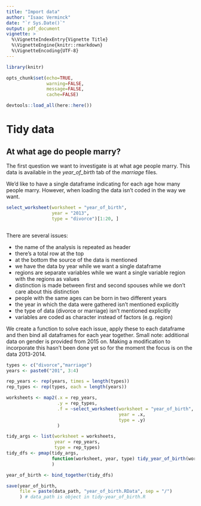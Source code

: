 ```yaml
---
title: "Import data"
author: "Isaac Verminck"
date: "`r Sys.Date()`"
output: pdf_document
vignette: >
  %\VignetteIndexEntry{Vignette Title}
  %\VignetteEngine{knitr::rmarkdown}
  %\VignetteEncoding{UTF-8}
---
```


```r

library(knitr)

opts_chunk$set(echo=TRUE,
               warning=FALSE,
               message=FALSE,
               cache=FALSE)

devtools::load_all(here::here())

```

# Tidy data

## At what age do people marry?

The first question we want to investigate is at what age people marry. This data is available in the *year_of_birth* tab of the *marriage* files.

We'd like to have a single dataframe indicating for each age how many people marry. However, when loading the data isn't coded in the way we want. 

```r

select_worksheet(worksheet = "year_of_birth",
                 year = "2013",
                 type = "divorce")[1:20, ]



```


There are several issues:

* the name of the analysis is repeated as header
* there's a total row at the top
* at the bottom the source of the data is mentioned
* we have the data by year while we want a single dataframe
* regions are separate variables while we want a single variable region with the regions as values
* distinction is made between first and second spouses while we don't care about this distinction
* people with the same ages can be born in two different years
* the year in which the data were gathered isn't mentioned explicitly
* the type of data (divorce or marriage) isn't mentioned explicitly
* variables are coded as character instead of factors (e.g. region)

We create a function to solve each issue, apply these to each dataframe and then bind all dataframes for each year together.
Small note: additional data on gender is provided from 2015 on. Making a modification to incorporate this hasn't been done yet so for the moment the focus is on the data 2013-2014.

```r
types <- c("divorce","marriage")
years <- paste0("201", 3:4)

rep_years <- rep(years, times = length(types))
rep_types <- rep(types, each = length(years))

worksheets <- map2(.x = rep_years,
                   .y = rep_types,
                   .f = ~select_worksheet(worksheet = "year_of_birth",
                                          year = .x,
                                          type = .y)
                   )

tidy_args <- list(worksheet = worksheets,
                  year = rep_years,
                  type = rep_types)
tidy_dfs <- pmap(tidy_args,
                 function(worksheet, year, type) tidy_year_of_birth(worksheet, year, type)
                 )

year_of_birth <- bind_together(tidy_dfs)

save(year_of_birth,
     file = paste(data_path, "year_of_birth.RData", sep = "/")
     ) # data_path is object in tidy-year_of_birth.R

```

